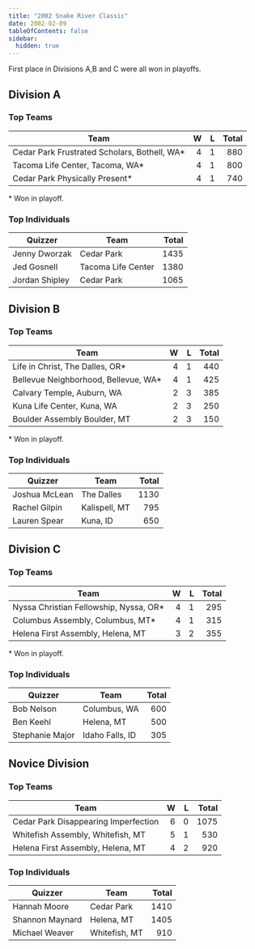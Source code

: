 ```yaml
---
title: "2002 Snake River Classic"
date: 2002-02-09
tableOfContents: false
sidebar:
  hidden: true
---
```


First place in Divisions A,B and C were all won in playoffs.

## Division A

### Top Teams

| Team                                         |    W |    L | Total |
| -------------------------------------------- | ---: | ---: | ----: |
| Cedar Park Frustrated Scholars, Bothell, WA* |    4 |    1 |   880 |
| Tacoma Life Center, Tacoma, WA*              |    4 |    1 |   800 |
| Cedar Park Physically Present*               |    4 |    1 |   740 |

\* Won in playoff.

### Top Individuals

| Quizzer        | Team               | Total |
| -------------- | ------------------ | ----: |
| Jenny Dworzak  | Cedar Park         |  1435 |
| Jed Gosnell    | Tacoma Life Center |  1380 |
| Jordan Shipley | Cedar Park         |  1065 |

## Division B

### Top Teams

| Team                                 |    W |    L | Total |
| ------------------------------------ | ---: | ---: | ----: |
| Life in Christ, The Dalles, OR*      |    4 |    1 |   440 |
| Bellevue Neighborhood, Bellevue, WA* |    4 |    1 |   425 |
| Calvary Temple, Auburn, WA           |    2 |    3 |   385 |
| Kuna Life Center, Kuna, WA           |    2 |    3 |   250 |
| Boulder Assembly Boulder, MT         |    2 |    3 |   150 |

\* Won in playoff.

### Top Individuals

| Quizzer       | Team          | Total |
| ------------- | ------------- | ----: |
| Joshua McLean | The Dalles    |  1130 |
| Rachel Gilpin | Kalispell, MT |   795 |
| Lauren Spear  | Kuna, ID      |   650 |

## Division C

### Top Teams

| Team                                   |    W |    L | Total |
| -------------------------------------- | ---: | ---: | ----: |
| Nyssa Christian Fellowship, Nyssa, OR* |    4 |    1 |   295 |
| Columbus Assembly, Columbus, MT*       |    4 |    1 |   315 |
| Helena First Assembly, Helena, MT      |    3 |    2 |   355 |

\* Won in playoff.

### Top Individuals

| Quizzer         | Team            | Total |
| --------------- | --------------- | ----: |
| Bob Nelson      | Columbus, WA    |   600 |
| Ben Keehl       | Helena, MT      |   500 |
| Stephanie Major | Idaho Falls, ID |   305 |

## Novice Division

### Top Teams

| Team                                 |    W |    L | Total |
| ------------------------------------ | ---: | ---: | ----: |
| Cedar Park Disappearing Imperfection |    6 |    0 |  1075 |
| Whitefish Assembly, Whitefish, MT    |    5 |    1 |   530 |
| Helena First Assembly, Helena, MT    |    4 |    2 |   920 |

### Top Individuals

| Quizzer         | Team          | Total |
| --------------- | ------------- | ----: |
| Hannah Moore    | Cedar Park    |  1410 |
| Shannon Maynard | Helena, MT    |  1405 |
| Michael Weaver  | Whitefish, MT |   910 |

